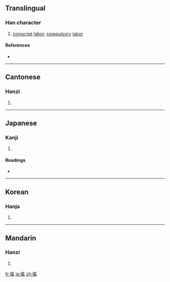 ==Translingual==

===Han character===
{{Han char|rn=60|rad=彳|as=10|sn=13|four=2727<sub>2</sub>|canj=竹人月人山 (HOBOU)}}

# [[conscript]] [[labor]], [[compulsory]] [[labor]]

====References====
* {{Han ref|kx=0370.100|dkj=10201|dj=0696.140|hdz=20839.030|uh=5FAD|ud=24493|bh=DD64|bd=56676}}

----

==Cantonese==

===Hanzi===
{{yue-hanzi|jyut=|y=yiu4}}

# {{defn|Cantonese|sort=彳10}}

----

==Japanese==

===Kanji===
{{ja-kanji|grade=|rs=彳10}}

# {{defn|Japanese|sort=彳10}}

====Readings====
* {{ja-readings|on=[[よう]] (yō)|kun=[[えだち]] (edachi)}}

----

==Korean==

===Hanja===
{{ko-hanja|hangeul=[[요]]|eumhun=|rv=yo|mr=yo|y=yo}}

# {{defn|Korean|sort=彳10}}

----

==Mandarin==

===Hanzi===
{{cmn-hanzi|pin=[[yáo]] ([[yao2]])|wg=yao<sup>2</sup>}}

# {{defn|Mandarin|sort=彳10}}

[[fr:徭]]
[[ja:徭]]
[[zh:徭]]